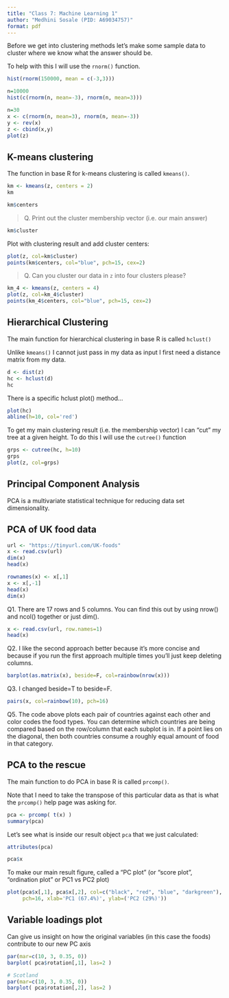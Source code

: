 ```yaml
---
title: "Class 7: Machine Learning 1"
author: "Medhini Sosale (PID: A69034757)"
format: pdf
---
```


Before we get into clustering methods let's make some sample data to cluster where we know what the answer should be.

To help with this I will use the `rnorm()` function.

```r
hist(rnorm(150000, mean = c(-3,3)))

n=10000
hist(c(rnorm(n, mean=-3), rnorm(n, mean=3)))
```

```r
n=30
x <- c(rnorm(n, mean=3), rnorm(n, mean=-3))
y <- rev(x)
z <- cbind(x,y)
plot(z)
```

## K-means clustering

The function in base R for k-means clustering is called `kmeans()`.

```r
km <- kmeans(z, centers = 2)
km
```

```r
km$centers
```

> Q. Print out the cluster membership vector (i.e. our main answer)

```r
km$cluster
```

Plot with clustering result and add cluster centers:
```r
plot(z, col=km$cluster)
points(km$centers, col="blue", pch=15, cex=2)
```

> Q. Can you cluster our data in `z` into four clusters please?

```r
km_4 <- kmeans(z, centers = 4)
plot(z, col=km_4$cluster)
points(km_4$centers, col="blue", pch=15, cex=2)
```

## Hierarchical Clustering

The main function for hierarchical clustering in base R is called `hclust()`

Unlike `kmeans()` I cannot just pass in my data as input I first need a distance matrix from my data.

```r
d <- dist(z)
hc <- hclust(d)
hc
```
There is a specific hclust plot() method...

```r
plot(hc)
abline(h=10, col='red')
```

To get my main clustering result (i.e. the membership vector) I can "cut" my tree at a given height. To do this I will use the `cutree()` function

```r
grps <- cutree(hc, h=10)
grps
plot(z, col=grps)
```

## Principal Component Analysis

PCA is a multivariate statistical technique for reducing data set dimensionality.

## PCA of UK food data
```r
url <- "https://tinyurl.com/UK-foods"
x <- read.csv(url)
dim(x)
head(x)

rownames(x) <- x[,1]
x <- x[,-1]
head(x)
dim(x)

```
Q1. There are 17 rows and 5 columns. You can find this out by using nrow() and ncol() together or just dim().



```r
x <- read.csv(url, row.names=1)
head(x)
```
Q2. I like the second approach better because it's more concise and because if you run the first approach multiple times you'll just keep deleting columns.



```r
barplot(as.matrix(x), beside=F, col=rainbow(nrow(x)))
```
Q3. I changed beside=T to beside=F.



```r
pairs(x, col=rainbow(10), pch=16)
```
Q5. The code above plots each pair of countries against each other and color codes the food types. You can determine which countries are being compared based on the row/column that each subplot is in. If a point lies on the diagonal, then both countries consume a roughly equal amount of food in that category.


## PCA to the rescue

The main function to do PCA in base R is called `prcomp()`.

Note that I need to take the transpose of this particular data as that is what the `prcomp()` help page was asking for.

```r
pca <- prcomp( t(x) )
summary(pca)
```
Let's see what is inside our result object `pca` that we just calculated:

```r
attributes(pca)
```

```r
pca$x
```

To make our main result figure, called a "PC plot" (or "score plot", "ordination plot" or PC1 vs PC2 plot)

```r
plot(pca$x[,1], pca$x[,2], col=c("black", "red", "blue", "darkgreen"), 
     pch=16, xlab='PC1 (67.4%)', ylab=('PC2 (29%)'))
```

## Variable loadings plot

Can give us insight on how the original variables (in this case the foods) contribute to our new PC axis

```r
par(mar=c(10, 3, 0.35, 0))
barplot( pca$rotation[,1], las=2 )

# Scotland
par(mar=c(10, 3, 0.35, 0))
barplot( pca$rotation[,2], las=2 )
```

